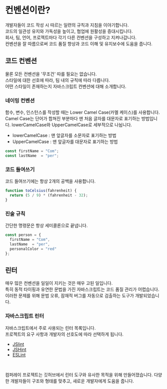 # 컨벤션이란?
개발자들이 코드 작성 시 따르는 일련의 규칙과 지침을 이야기합니다.  
코드의 일관성 유지와 가독성을 높이고, 협업에 원활성을 증대시킵니다.  
회사, 팀, 언어, 프로젝트마다 각기 다른 컨벤션을 구성하고 지켜나갑니다.  
컨벤션을 잘 따름으로써 코드 품질 향상과 코드 이해 및 유지보수에 도움을 줍니다.

## 코드 컨벤션
물론 모든 컨벤션을 '무조건' 따를 필요는 없습니다.  
스타일에 대한 선호에 따라, 팀 내의 규칙에 따라 다릅니다.  
어떤 스타일이 존재하는지 자바스크립트 컨벤션에 대해 소개합니다.

### 네이밍 컨벤션
함수, 변수, 인스턴스를 작성할 때는 Lower Camel Case(카멜 케이스)를 사용합니다.
Camel Case는 단어가 합쳐진 부분마다 맨 처음 글자를 대문자로 표기하는 방법입니다.
lowerCamelCase와 UpperCamelCase로 세부적으로 나뉩니다.
- lowerCamelCase : 맨 앞글자를 소문자로 표기하는 방법
- UpperCamelCase : 맨 앞글자를 대문자로 표기하는 방법

```js filename="name.js"
const firstName = "Com";
const lastName  = "per";
```


### 코드 들여쓰기
코드 들여쓰기에는 항상 2개의 공백을 사용합니다.
```js filename="toCelsius.js"
function toCelsius(fahrenheit) {
  return (5 / 9) * (fahrenheit - 32);
}
```

### 진술 규칙
간단한 명령문은 항상 세미콜론으로 끝냅니다.
```js filename="person.js"
const person = {
  firstName = "Com",
  lastName  = "per",
  personalColor = "red"
};
```

## 린터
매우 많은 컨벤션을 일일이 지키는 것은 매우 고된 일입니다.  
특히 동적 타이핑과 유연한 문법을 가진 자바스크립트는 코드 품질 관리가 어렵습니다.  
이러한 문제를 위해 문법 오류, 잠재적 버그를 자동으로 검출하는 도구가 개발되었습니다.

### 자바스크립트 린터
자바스크립트에서 주로 사용되는 린터 목록입니다.  
프로젝트의 요구 사항과 개발자의 선호도에 따라 선택하게 됩니다.
- [JSlint](https://www.jslint.com/)
- [JSHint](https://jshint.com/)
- [ESLint](https://eslint.org/)
<br />

컴퍼레이 프로젝트는 깃허브에서 린터 도구와 유사한 목적을 위해 만들어졌습니다.
다양한 개발자들이 구조와 형태를 맞추고, 새로운 개발자에게 도움을 줍니다.
